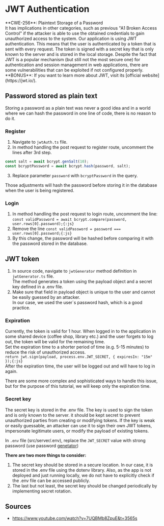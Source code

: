 
# JWT Authentication

<Callout type="warning" emoji="🔍">
  **CWE-256**: Plaintext Storage of a Password <br />
    It has implications in other categories, such as previous "A1 Broken Access Control" if the attacker is able to use the obtained credentials to gain unauthorized access to the system.
</Callout>

<Callout type="info" emoji="ℹ️">
    Our application is using JWT authentication. This means that the user is authenticated by a token that is sent with
    every request. The token is signed with a secret key that is only known to the server and is stored in the local
    storage.
    Despite the fact that JWT is a popular mechanism (but still not the most secure one) for authentication and session
    management in web applications,
    there are some vulnerabilities that can be exploited if not configured properly. <br/>
    **BONUS**: If you want to learn more about JWT, visit its [official website](https://jwt.io/).
</Callout>

## Password stored as plain text

Storing a password as a plain text was never a good idea and in a world where we can hash the password in one line of
code, there is no reason to do it.

### Register
1. Navigate to ```jwtAuth.ts``` file.
2. In method handling the post request to register route, uncomment the lines after 3rd step.
```js filename="jwtAuth.ts"  copy showLineNumbers
const salt = await bcrypt.genSalt(10);
const bcryptPassword = await bcrypt.hash(password, salt);
```
3. Replace parameter `password` with `bcryptPassword` in the query.

<Callout emoji="💡">
    Those adjustments will hash the password before storing it in the database when the user is being registered.
</Callout>

### Login
1. In method handling the post request to login route, uncomment the
line: `const validPassword = await bcrypt.compare(password, user.rows[0].password);{:js}`
2. Remove the line `const validPassword = password === user.rows[0].password;{:js}`
3. By this change, the password will be hashed before comparing it with the password stored in the database.

## JWT token

1. In source code, navigate to `jwtGenerator` method definition in `jwtGenerator.ts` file. <br />
The method generates a token using the payload object and a secret key defined in a .env file.
2. Make sure that field in payload object is unique to the user and cannot be easily guessed by an attacker. <br />
In our case, we used the user`s password hash, which is a good practice.

### Expiration

Currently, the token is valid for 1 hour. When logged in to the application in some shared device (coffee shop, library
etc.) and the user forgets to log out, the token will be valid for the remaining time. <br />
Set the expiration time to a shorter period of time (e.g. 5-15 minutes) to reduce the risk of unauthorized access. <br />
`return jwt.sign(payload, process.env.JWT_SECRET, { expiresIn: "15m" });{:js}` <br />
After the expiration time, the user will be logged out and will have to log in again. <br />

<Callout emoji="💡">
    There are some more complex and sophisticated ways to handle this issue, but for the purpose of this tutorial, we
    will
    keep only the expiration time.
</Callout>


### Secret key

<Callout type="info" emoji="ℹ️">
    The secret key is stored in the .env file. The key is used to sign the token and is only known to the server.
    it should be kept secret to prevent unauthorized parties from creating or modifying tokens. If the key is weak or
    easily
    guessable, an attacker can use it to sign their own JWT tokens, impersonate legitimate users, or modify the payload
    of
    existing tokens.
</Callout>


In `.env` file (src/server/.env), replace the `JWT_SECRET` value with strong password (use password [genetator](https://www.lastpass.com/features/password-generator))

**There are two more things to consider:**
1. The secret key should be stored in a secure location. In our case, it is stored in the .env file using the dotenv
library. Also, as the app is
not deployed and just running locally, we do not have to explicitly check if the .env file can be accessed publicly.
2. The last but not least, the secret key should be changed periodically by implementing secret rotation.

## Sources
* https://www.youtube.com/watch?v=7UQBMb8ZpuE&t=3565s
